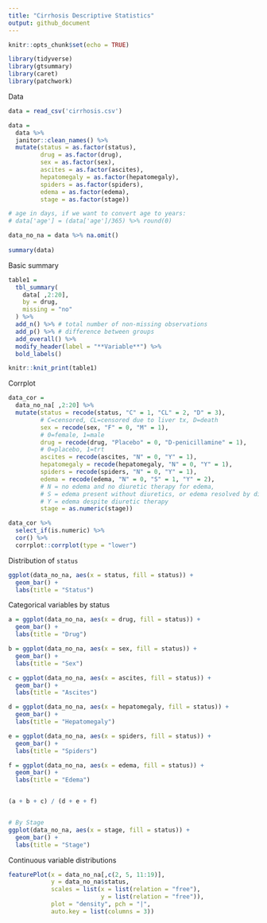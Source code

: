 ```yaml
---
title: "Cirrhosis Descriptive Statistics"
output: github_document
---
```


```r
knitr::opts_chunk$set(echo = TRUE)

library(tidyverse)
library(gtsummary)
library(caret)
library(patchwork)
```


Data
```r
data = read_csv('cirrhosis.csv')

data = 
  data %>%
  janitor::clean_names() %>%
  mutate(status = as.factor(status),
         drug = as.factor(drug),
         sex = as.factor(sex),
         ascites = as.factor(ascites),
         hepatomegaly = as.factor(hepatomegaly),
         spiders = as.factor(spiders),
         edema = as.factor(edema),
         stage = as.factor(stage))

# age in days, if we want to convert age to years:
# data['age'] = (data['age']/365) %>% round(0)

data_no_na = data %>% na.omit()
  
summary(data)
```


Basic summary
```r
table1 = 
  tbl_summary(
    data[ ,2:20],
    by = drug, 
    missing = "no" 
  ) %>%
  add_n() %>% # total number of non-missing observations
  add_p() %>% # difference between groups
  add_overall() %>%
  modify_header(label = "**Variable**") %>% 
  bold_labels()

knitr::knit_print(table1)
```


Corrplot
```r
data_cor = 
  data_no_na[ ,2:20] %>%
  mutate(status = recode(status, "C" = 1, "CL" = 2, "D" = 3), 
         # C=censored, CL=censored due to liver tx, D=death
         sex = recode(sex, "F" = 0, "M" = 1),
         # 0=female, 1=male
         drug = recode(drug, "Placebo" = 0, "D-penicillamine" = 1),
         # 0=placebo, 1=trt
         ascites = recode(ascites, "N" = 0, "Y" = 1),
         hepatomegaly = recode(hepatomegaly, "N" = 0, "Y" = 1),
         spiders = recode(spiders, "N" = 0, "Y" = 1),
         edema = recode(edema, "N" = 0, "S" = 1, "Y" = 2),
         # N = no edema and no diuretic therapy for edema,
         # S = edema present without diuretics, or edema resolved by diuretics)
         # Y = edema despite diuretic therapy
         stage = as.numeric(stage))

data_cor %>%
  select_if(is.numeric) %>%
  cor() %>% 
  corrplot::corrplot(type = "lower")
```


Distribution of `status`
```r
ggplot(data_no_na, aes(x = status, fill = status)) +
  geom_bar() +
  labs(title = "Status")

```


Categorical variables by status
```r
a = ggplot(data_no_na, aes(x = drug, fill = status)) +
  geom_bar() +
  labs(title = "Drug")

b = ggplot(data_no_na, aes(x = sex, fill = status)) +
  geom_bar() +
  labs(title = "Sex")

c = ggplot(data_no_na, aes(x = ascites, fill = status)) +
  geom_bar() +
  labs(title = "Ascites")

d = ggplot(data_no_na, aes(x = hepatomegaly, fill = status)) +
  geom_bar() +
  labs(title = "Hepatomegaly")

e = ggplot(data_no_na, aes(x = spiders, fill = status)) +
  geom_bar() +
  labs(title = "Spiders")

f = ggplot(data_no_na, aes(x = edema, fill = status)) +
  geom_bar() +
  labs(title = "Edema")


(a + b + c) / (d + e + f)


# By Stage
ggplot(data_no_na, aes(x = stage, fill = status)) +
  geom_bar() +
  labs(title = "Stage")
```


Continuous variable distributions
```r
featurePlot(x = data_no_na[,c(2, 5, 11:19)], 
            y = data_no_na$status,
            scales = list(x = list(relation = "free"), 
                          y = list(relation = "free")),
            plot = "density", pch = "|", 
            auto.key = list(columns = 3))
```



